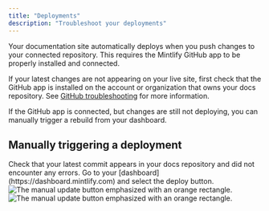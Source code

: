 ```yaml
---
title: "Deployments"
description: "Troubleshoot your deployments"
---
```


Your documentation site automatically deploys when you push changes to your connected repository. This requires the Mintlify GitHub app to be properly installed and connected.

If your latest changes are not appearing on your live site, first check that the GitHub app is installed on the account or organization that owns your docs repository. See [GitHub troubleshooting](/settings/github#troubleshooting) for more information.

If the GitHub app is connected, but changes are still not deploying, you can manually trigger a rebuild from your dashboard.

## Manually triggering a deployment

<Steps>
  <Step title="Verify your latest commit was successful.">
    Check that your latest commit appears in your docs repository and did not encounter any errors.
  </Step>
  <Step title="Manually trigger a deployment.">
    Go to your [dashboard](https://dashboard.mintlify.com) and select the deploy button.
  <Frame>
    <img src="/images/deployments/manual-update-light.png" alt="The manual update button emphasized with an orange rectangle." className="block dark:hidden" />
    <img src="/images/deployments/manual-update-dark.png" alt="The manual update button emphasized with an orange rectangle." className="hidden dark:block" />
  </Frame>
  </Step>
</Steps>
